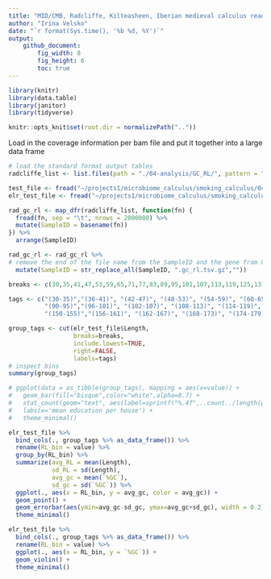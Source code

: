 ```yaml
---
title: "MID/CMB, Radcliffe, Kilteasheen, Iberian medieval calculus read length and GC content differences"
author: "Irina Velsko"
date: "`r format(Sys.time(), '%b %d, %Y')`"
output:
    github_document:
        fig_width: 8
        fig_height: 6
        toc: true
---
```


```r
library(knitr)
library(data.table)
library(janitor)
library(tidyverse)

```

```r
knitr::opts_knit$set(root.dir = normalizePath(".."))
```

Load in the coverage information per bam file and put it together into a large data frame
```r
# load the standard format output tables
radcliffe_list <- list.files(path = "./04-analysis/GC_RL/", pattern = "tsv.gz", full.names = T)

test_file <- fread("~/projects1/microbiome_calculus/smoking_calculus/04-analysis/GC_RL/test.tsv")
elr_test_file <- fread("~/projects1/microbiome_calculus/smoking_calculus/04-analysis/GC_RL/ELR006.A0101.gc_rl.tsv.gz", nrows = 1000000)

rad_gc_rl <- map_dfr(radcliffe_list, function(fn) {
  fread(fn, sep = "\t", nrows = 2000000) %>%
  mutate(SampleID = basename(fn))
}) %>%
  arrange(SampleID)

rad_gc_rl <- rad_gc_rl %>%
# remove the end of the file name from the SampleID and the gene from Gene
  mutate(SampleID = str_replace_all(SampleID, ".gc_rl.tsv.gz",""))


```

```r
breaks <- c(30,35,41,47,53,59,65,71,77,83,89,95,101,107,113,119,125,131,137,143,149,155,161,167,173,179,185,191,197,203,209)

tags <- c("(30-35)","(36-41)", "(42-47)", "(48-53)", "(54-59)", "(60-65)","(66-71)", "(72-77)","(78-83)", "(84-89)",
          "(90-95)","(96-101)", "(102-107)", "(108-113)", "(114-119)", "(120-125)","(126-131)", "(132-137)","(138-143)", "(144-149)",
          "(150-155)","(156-161)", "(162-167)", "(168-173)", "(174-179)", "(180-185)","(186-191)", "(192-197)","(198-203)", "(204-209)")

group_tags <- cut(elr_test_file$Length, 
                  breaks=breaks, 
                  include.lowest=TRUE, 
                  right=FALSE, 
                  labels=tags)
# inspect bins
summary(group_tags)

# ggplot(data = as_tibble(group_tags), mapping = aes(x=value)) + 
#   geom_bar(fill="bisque",color="white",alpha=0.7) + 
#   stat_count(geom="text", aes(label=sprintf("%.4f",..count../length(group_tags))), vjust=-0.5) +
#   labs(x='mean education per house') +
#   theme_minimal() 

elr_test_file %>%
  bind_cols(., group_tags %>% as_data_frame()) %>%
  rename(RL_bin = value) %>%
  group_by(RL_bin) %>%
  summarize(avg_RL = mean(Length),
            sd_RL = sd(Length),
            avg_gc = mean(`%GC`),
            sd_gc = sd(`%GC`)) %>%
  ggplot(., aes(x = RL_bin, y = avg_gc, color = avg_gc)) +
  geom_point() +
  geom_errorbar(aes(ymin=avg_gc-sd_gc, ymax=avg_gc+sd_gc), width = 0.2) +
  theme_minimal()

elr_test_file %>%
  bind_cols(., group_tags %>% as_data_frame()) %>%
  rename(RL_bin = value) %>%
  ggplot(., aes(x = RL_bin, y = `%GC`)) +
  geom_violin() +
  theme_minimal()

```



















